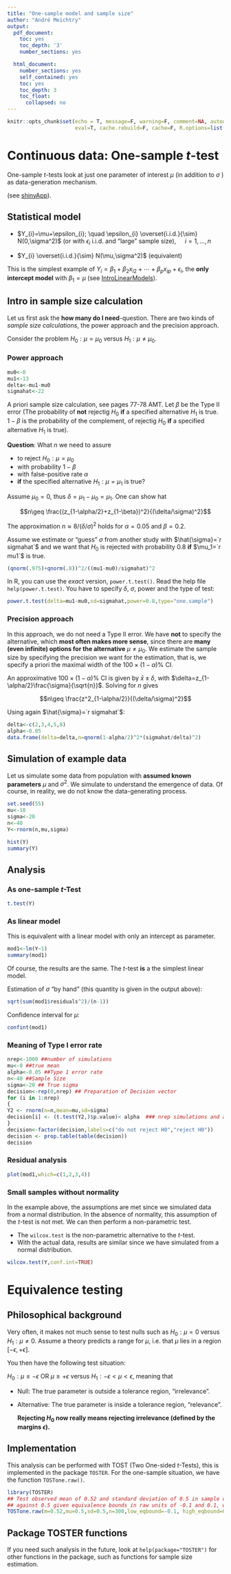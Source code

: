 ```yaml
---
title: "One-sample model and sample size"
author: "André Meichtry"
output:
  pdf_document:
    toc: yes
    toc_depth: '3'
    number_sections: yes

  html_document:
    number_sections: yes
    self_contained: yes
    toc: yes
    toc_depth: 3
    toc_float:
      collapsed: no
---
```




```r
knitr::opts_chunk$set(echo = T, message=F, warning=F, comment=NA, autodep=F,
                      eval=T, cache.rebuild=F, cache=F, R.options=list(width=120,digits=5,show.signif.stars=FALSE,scipen=5),fig.width=8, out.width="49%", fig.align = 'center', dev.args=list(bg = 'transparent'))
```

# Continuous data: One-sample $t$-test
One-sample $t$-tests look at just one parameter of interest $\mu$ (in
addition to $\sigma$ ) as
data-generation mechanism.

(see [shinyApp](https://rstudio-pubs.zhaw.ch/connect/#/apps/9/access)).


## Statistical model

+ $Y_{i}=\mu+\epsilon_{i}; \quad \epsilon_{i}
  \overset{i.i.d.}{\sim} N(0,\sigma^2)$ (or with $\epsilon_i$  i.i.d. and “large” sample size), $\quad i=1,...,n$
	  
+ $Y_{i} \overset{i.i.d.}{\sim} N(\mu,\sigma^2)$ (equivalent)


This is the simplest example of
$Y_i=\beta_1+\beta_2x_{i2}+\cdots+\beta_p
x_{ip}+\epsilon_i$, the **only intercept model** with $\beta_1=\mu$ (see [IntroLinearModels](https://home.zhaw.ch/~mcdr/LinearModelIntro.pdf)).


## Intro in sample size calculation 
Let us first ask the **how many do I need**-question. There are two
kinds of *sample size calculations*, the power approach and the
precision approach. 

Consider the problem
$H_0:\mu=\mu_0$ versus $H_1: \mu \neq \mu_0$.

### Power approach

```r
mu0<-0
mu1<-13
delta<-mu1-mu0
sigmahat<-22
```

A priori sample size calculation, see pages 77-78 AMT. Let $\beta$ be
the Type II error (The probability of **not** rejectig $H_0$ **if** a
specified alternative $H_1$ is true. $1-\beta$ is the probability of
the complement, of rejectig $H_0$ **if** a
specified alternative $H_1$ is true).

**Question**: What $n$ we
need to assure 

* to reject $H_0: \mu=\mu_0$ 
* with probability $1-\beta$
* with false-positive rate $\alpha$
* **if** the specified alternative $H_1:\mu=\mu_1$ is true?

Assume $\mu_0=0$, thus
$\delta=\mu_1-\mu_0=\mu_1$. One can show hat 

$$n\geq \frac{(z_{1-\alpha/2}+z_{1-\beta})^2}{(\delta/\sigma)^2}$$ 

The approximation $n \approx 8/(\delta/\sigma)^2$ holds for $\alpha=0.05$ and $\beta=0.2$.

Assume we estimate or "guess" $\sigma$ from another study with $\hat{\sigma}=`r sigmahat`$ and we want that
$H_0$ is rejected with probability 0.8 **if** $\mu_1=`r mu1`$ is true.
 
 
```r
(qnorm(.975)+qnorm(.8))^2/((mu1-mu0)/sigmahat)^2
```

In R, you can use the _exact_ version,
`power.t.test()`. Read the help file `help(power.t.test)`. You have to
specify $\delta$, $\sigma$, power and the type of test: 
```r
power.t.test(delta=mu1-mu0,sd=sigmahat,power=0.8,type="one.sample")
```



### Precision approach

In this approach, we do not need a Type II error. We have **not** to
specify the alternative, which **most often makes more sense**, since there
are **many (even infinite) options for the alternative** $\mu\neq \mu_0$.
We estimate the sample size by specifying the precision we want for
the estimation, that is, we specify a priori the maximal width of the $100\times (1-\alpha)$\% CI.

An approximative $100\times (1-\alpha)$\% CI is given by $\bar{x}\pm
  \delta$,  with
  $\delta=z_{1-\alpha/2}\frac{\sigma}{\sqrt{n}}$. Solving for $n$
  gives  
  
    
$$n\geq \frac{z^2_{1-\alpha/2}}{(\delta/\sigma)^2}$$
 
Using again  $\hat{\sigma}=`r sigmahat`$:
 
```r
delta<-c(2,3,4,5,8)
alpha<-0.05
data.frame(delta=delta,n=qnorm(1-alpha/2)^2*(sigmahat/delta)^2)
```


## Simulation of example data
Let us simulate some data from population with **assumed known
parameters** $\mu$ and $\sigma^2$. We simulate to understand the
emergence of data. Of course, in
reality, we do not know the data-generating process.


```r
set.seed(55)
mu<-10
sigma<-20
n<-40
Y<-rnorm(n,mu,sigma)
```


```r
hist(Y)
summary(Y)
```

## Analysis


### As one-sample $t$-Test

```r
t.test(Y)
```
### As linear model

This is equivalent with a linear model with only an intercept as parameter.


```r
mod1<-lm(Y~1)
summary(mod1)
```

Of course, the results are the same. The $t$-test **is** a the simplest linear model.

Estimation of $\sigma$ "by hand" (this quantity is given in the output above):

```r
sqrt(sum(mod1$residuals^2)/(n-1)) 
```
Confidence interval for $\mu$:

```r
confint(mod1)
```


### Meaning of Type I error rate
```r
nrep<-1000 ##number of simulations
mu<-0 ##true mean
alpha<-0.05 ##Type 1 error rate
n<-40 ##Sample Size
sigma<-20 ## True sigma
decision<-rep(0,nrep) ## Preparation of Decision vector
for (i in 1:nrep)
{
Y2 <- rnorm(n=n,mean=mu,sd=sigma) 
decision[i] <- (t.test(Y2,)$p.value)< alpha  ### nrep simulations and analysis
}
decision<-factor(decision,labels=c("do not reject H0","reject H0"))
decision <- prop.table(table(decision))
decision
```



### Residual analysis

```r
plot(mod1,which=c(1,2,3,4))
```


### Small samples without normality

In the example above, the assumptions are met since we simulated data
from a normal distribution. In the absence of normality, this assumption of the $t$-test is not
met.  We can then perform a non-parametric test.

* The `wilcox.test` is the non-parametric alternative to the $t$-test.
* With the actual data,
results are similar since we have simulated from a normal
distribution.

```r
wilcox.test(Y,conf.int=TRUE) 
```








<!-- # Two-sample $t$-Test -->

<!-- (see [shinyApp](https://rstudio-pubs.zhaw.ch/connect/#/apps/7/access)). -->

<!-- ## Statistical model -->

<!-- 1. Means parameterization:  -->
<!-- 	+ $Y_{ij}=\mu_i+\epsilon_{ij},  \quad i=1,2;  \quad j=1,...,n_i; -->
<!--       \quad \epsilon_{ij} \overset{i.i.d.}{\sim} N(0,\sigma^2)$  -->
<!--     + $Y_{ij} \overset{i.i.d.}{\sim} N(\mu_i,\sigma^2)$ (equivalent) -->
<!-- 2. Effects parameterization:  -->
<!-- 	+ $Y_{ij}=\mu+\alpha_i+\epsilon_{ij}$ -->
<!--     + $Y_{ij} \overset{i.i.d.}{\sim} N(\mu+\alpha_i,\sigma^2)$ (equivalent) -->
<!-- 3. In R regression language:  -->
<!--    + $Y_i=\beta_0+\beta_1I_{group_i=2}+\epsilon_i$, with -->
<!-- 	   + $i=1,...,n$ -->
<!-- 	   + $\beta_0=\mu_1,\quad\beta_1=\mu_2-\mu_1$ -->
<!-- 	   + $I_{group_i=2}=1,\,if\,group_i=2;\quad I_{group_i=2}=0, \,if\, group_i=1$ (="Dummy" variable) -->
<!--    + (see [IntroLinearModels](https://home.zhaw.ch/~mcdr/LinearModelIntro.pdf)). -->


<!-- ## Simulation of example data -->

<!-- We simulate to understand the emergence of data. Of course, in -->
<!-- reality, we do not know the data-generating process. -->

<!-- ```{r} -->
<!-- n<-30 ##n per group -->
<!-- muInt<-21 ##True mean Int -->
<!-- muCont<-20 ##True mean Cont -->
<!-- Delta<-muInt-muCont ##True mean difference -->
<!-- Delta -->
<!-- sigma<-2 ##True standard deviation -->
<!-- set.seed(10) -->
<!-- dataInt <- rnorm(n=n,mean=muInt,sd=sigma) ##Sample from Int -->
<!-- dataCont <- rnorm(n=n,mean=muCont,sd=sigma) ##Sample from Cont -->
<!-- group<-gl(n=2,k=n,labels=c("Cont","Int"))##grouping variable -->
<!-- response<-c(dataCont,dataInt)##the outcome -->
<!-- mydata <- data.frame(response=response,group=group)##the data.frame -->
<!-- str(mydata) -->
<!-- head(mydata) -->
<!-- ``` -->


<!-- ```{r} -->
<!-- summary(mydata) -->
<!-- by(mydata,mydata$group,summary) -->
<!-- boxplot(response~group,mydata) -->
<!-- ``` -->


<!-- ## Analysis -->
<!-- ### Hypothesis  -->
<!-- $H_0$: $\mu_I-\mu_C=0$  vs. $H_1:\mu_I-\mu_C\neq 0$ -->
<!-- ```{r} -->
<!-- test <- t.test(x=dataInt,y=dataCont,var.equal=TRUE) -->
<!-- test -->
<!-- ``` -->

<!-- #### Extract information from object **test** -->

<!-- ```{r} -->
<!-- test$estimate ##Estimate of muInt and muCont -->
<!-- test$statistic ##t-statistic -->
<!-- test$stderr ##standard error  -->
<!-- ((test$estimate[1]-test$estimate[2])-0)/test$stderr ##t-statistic "by hand" -->
<!-- test$p.value -->
<!-- ``` -->

<!-- ### Other Hypotheses -->

<!-- * $H_0$: $\mu_I-\mu_C\leq 0$  vs. $H_1:\mu_I-\mu_C>0$ -->
<!-- ```{r} -->
<!-- test2 <- t.test(x=dataInt,y=dataCont,alternative="greater",var.equal=TRUE) -->
<!-- test2 -->
<!-- ``` -->

<!-- * $H_0$: $\mu_I-\mu_C\leq -1$  vs. $H_1:\mu_I-\mu_C>-1$ -->
<!-- ```{r} -->
<!-- test3 <- t.test(x=dataInt,y=dataCont,mu=-1,alternative="greater",var.equal=TRUE) -->
<!-- test3 -->
<!-- ``` -->

<!-- ### Formula version -->

<!-- Back to the problem $H_0$: $\mu_I-\mu_C=0$  vs. $H_1:\mu_I-\mu_C\neq 0$ -->


<!-- ```{r} -->
<!-- test<- t.test(response~group,data=mydata,var.equal=TRUE) -->
<!-- test -->
<!-- ``` -->
<!-- ### As linear model -->

<!-- ```{r} -->
<!-- mod<-lm(response~group,data=mydata) -->
<!-- summary(mod) -->
<!-- confint(mod) -->
<!-- ``` -->

<!-- ### What is the $F$-statistic -->

<!-- In the output of the model summary, there is an $F$-value. We will -->
<!-- introduce the $F$-statistic in the context of ANOVA. -->

<!-- The aim is to test the null that we can omit `group` from the model. In -->
<!-- this simple case, that is the same as the $t$-test for `group` ($\mu_I=\mu_C$). Very -->
<!-- generally, we use $F$-tests as tests in the context of **model comparison**. -->

<!-- ```{r } -->
<!-- mod2<-lm(response~1,data=mydata) ## Intercept-only model -->
<!-- anova(mod,mod2) ## tests the null: "Effect of group is absent" -->
<!-- ``` -->

<!-- ## Introduction in residual analysis -->

<!-- The **assumptions of linear models** are (see [IntroLinearModels](https://home.zhaw.ch/~mcdr/LinearModelIntro.pdf)) -->

<!-- * $\epsilon_i$ are independent and identically distributed, i.i.d. -->
<!-- * $E(\epsilon_i)=0$ for all $i$. -->
<!-- * $Var(\epsilon_i)=\sigma^2$ constant for all $i$. -->

<!-- For the $t$-test, we have to assume **in addition** -->

<!-- * $\epsilon_i$ i.i.d. $\sim N(0,\sigma^2)$ -->

<!-- In R, we can just call the `plot` function for the model object to -->
<!-- check the assumptions. -->

<!-- ```{r} -->
<!-- plot(mod,which=c(1,2)) -->
<!-- ``` -->


<!-- ## Small samples without normality -->

<!-- In the example above, the assumptions are met since we simulated data -->
<!-- from a normal distribution. Again, in the absence of normality, this assumption of the $t$-test is not -->
<!-- met.  We can then perform a non-parametric test. -->

<!-- * The Mann-Whitney Test (`wilcox.test` in R) is the non-parametric -->
<!--   alternative to the two-sample $t$-test. -->
<!-- * With the actual data, -->
<!-- results are similar since we have simulated from a normal -->
<!-- distribution. -->

<!-- ```{r} -->
<!-- wilcox.test(dataInt,dataCont,conf.int=TRUE)  -->
<!-- ``` -->


# Equivalence testing

## Philosophical background

Very often, it makes not much sense to test nulls such as
$H_0:\mu=0$ versus $H_1:\mu \neq 0$. Assume a theory predicts a range
for $\mu$, i.e. that $\mu$ lies in a region
$[-\epsilon,+\epsilon]$.

You then have the following test situation:

$H_0:  \mu \leq
-\epsilon$ OR $\mu \geq +\epsilon$ versus $H_1: -\epsilon < \mu < \epsilon$, meaning that

* Null: The true parameter is outside a tolerance region, "irrelevance".
* Alternative: The true parameter is inside a tolerance region, "relevance".

  **Rejecting $H_0$ now really means rejecting irrelevance (defined by
  the margins $\epsilon$).**

## Implementation

This analysis can be performed with TOST (Two One-sided $t$-Tests),
this is implemented in the package `TOSTER`. For the one-sample
situation, we have the function `TOSTone.raw()`.

```r
library(TOSTER)
## Test observed mean of 0.52 and standard deviation of 0.5 in sample of 300 participants
## against 0.5 given equivalence bounds in raw units of -0.1 and 0.1, with an alpha = 0.05.
TOSTone.raw(m=0.52,mu=0.5,sd=0.5,n=300,low_eqbound=-0.1, high_eqbound=0.1, alpha=0.05)
```

## Package TOSTER functions

If you need such analysis in the future, look at
  `help(package="TOSTER")` for other functions in the package, such as
  functions for sample size estimation.

